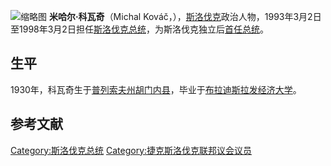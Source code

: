 [[File:Michal_Kováč.jpg|缩略图]]
'''米哈尔·科瓦奇'''（Michal Kováč，{{bd|1930年|8月5日|2016年|10月5日}}），[[斯洛伐克|斯洛伐克]]政治人物，1993年3月2日至1998年3月2日担任[[斯洛伐克总统|斯洛伐克总统]]，为斯洛伐克独立后[[斯洛伐克总统列表|首任总统]]。

== 生平 ==
1930年，科瓦奇生于[[普列索夫州|普列索夫州]][[胡门内县|胡门内县]]，毕业于[[布拉迪斯拉发经济大学|布拉迪斯拉发经济大学]]。

==参考文献==
{{reflist}}

{{s-start}}
{{s-off}}
{{s-bef|before=[[弗拉迪米尔・梅恰尔|弗拉迪米尔・梅恰尔]]|as=代理总统}}
{{s-ttl|title=[[斯洛伐克总统|斯洛伐克总统]]|years=1993–1998}}
{{s-aft|after=[[弗拉迪米尔・梅恰尔|弗拉迪米尔・梅恰尔]]|as=代理总统}}
{{s-end}}

{{Authority control}}
[[Category:斯洛伐克总统|Category:斯洛伐克总统]]
[[Category:捷克斯洛伐克联邦议会议员|Category:捷克斯洛伐克联邦议会议员]]
